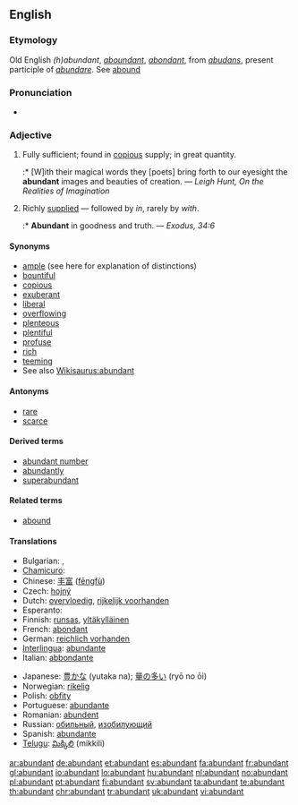 ==English==

===Etymology===
Old English ''(h)abundant'', ''[[aboundant]]'', {{etyl|fr}} ''[[abondant]]'', from {{etyl|la}} ''[[abudans]]'', present participle of ''[[abundare]]''. See [[abound]]

===Pronunciation===
* {{audio|en-us-abundant.ogg|Audio (US)}}

===Adjective===
{{en-adj}}

# Fully sufficient; found in [[copious]] supply; in great quantity.
#:* [W]ith their magical words they [poets] bring forth to our eyesight the '''abundant''' images and beauties of creation. — ''Leigh Hunt, On the Realities of Imagination''
# Richly [[supplied]] — followed by ''in'', rarely by ''with''.
#:* '''Abundant''' in goodness and truth. — ''Exodus, 34:6''

====Synonyms====
* [[ample]] (see here for explanation of distinctions)
* [[bountiful]]
* [[copious]]
* [[exuberant]]
* [[liberal]]
* [[overflowing]]
* [[plenteous]]
* [[plentiful]]
* [[profuse]]
* [[rich]]
* [[teeming]]
* See also [[Wikisaurus:abundant]]

====Antonyms====
* [[rare]]
* [[scarce]]

====Derived terms====
* [[abundant number]]
* [[abundantly]]
* [[superabundant]]

====Related terms====
* [[abound]]

====Translations====
{{trans-top|fully sufficient; plentiful}}
* Bulgarian: {{t|bg|обилен|sc=Cyrl}},  {{t|bg|изобилен|sc=Cyrl}}
* [[Chamicuro]]: {{tø|ccc|icheeki}}
* Chinese: [[丰富]] ([[fēngfù]])
* Czech: [[hojný]] {{m}}
* Dutch: [[overvloedig]], [[rijkelijk voorhanden]]
* Esperanto: {{t|eo|abunda}}
* Finnish: [[runsas]], [[yltäkylläinen]]
* French: [[abondant]]
* German: [[reichlich vorhanden]]
* [[Interlingua]]: [[abundante]]
* Italian: [[abbondante]]
{{trans-mid}}
* Japanese: [[豊かな]] (yutaka na); [[量の多い]] (ryō no ōi)
* Norwegian: [[rikelig]]
* Polish: [[obfity]] {{m}}
* Portuguese: [[abundante]]
* Romanian: [[abundent]]
* Russian: [[обильный]], [[изобилующий]]
* Spanish: [[abundante]]
* [[Telugu]]: [[మిక్కిలి]] (mikkili)
{{trans-bottom}}

[[ar:abundant]]
[[de:abundant]]
[[et:abundant]]
[[es:abundant]]
[[fa:abundant]]
[[fr:abundant]]
[[gl:abundant]]
[[io:abundant]]
[[lo:abundant]]
[[hu:abundant]]
[[nl:abundant]]
[[no:abundant]]
[[pl:abundant]]
[[pt:abundant]]
[[fi:abundant]]
[[sv:abundant]]
[[ta:abundant]]
[[te:abundant]]
[[th:abundant]]
[[chr:abundant]]
[[tr:abundant]]
[[uk:abundant]]
[[vi:abundant]]